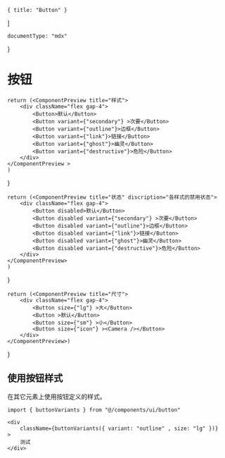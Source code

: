 

    { title: "Button" }
]

    documentType: "mdx"
}

<h1 className="">按钮</h1>

    return (<ComponentPreview title="样式">
        <div className="flex gap-4">
            <Button>默认</Button>
            <Button variant={"secondary"} >次要</Button>
            <Button variant={"outline"}>边框</Button>
            <Button variant={"link"}>链接</Button>
            <Button variant={"ghost"}>幽灵</Button>
            <Button variant={"destructive"}>危险</Button>
        </div>
    </ComponentPreview >
    )
}

    return (<ComponentPreview title="状态" discription="各样式的禁用状态">
        <div className="flex gap-4">
            <Button disabled>默认</Button>
            <Button disabled variant={"secondary"} >次要</Button>
            <Button disabled variant={"outline"}>边框</Button>
            <Button disabled variant={"link"}>链接</Button>
            <Button disabled variant={"ghost"}>幽灵</Button>
            <Button disabled variant={"destructive"}>危险</Button>
        </div>
    </ComponentPreview>
    )
}

    return (<ComponentPreview title="尺寸">
        <div className="flex gap-4">
            <Button size={"lg"} >大</Button>
            <Button >默认</Button>
            <Button size={"sm"} >小</Button>
            <Button size={"icon"} ><Camera /></Button>
        </div>
    </ComponentPreview>)
}

<Demo1/>
<Demo2/>
<Demo3/>

## 使用按钮样式

在其它元素上使用按钮定义的样式。

```tsx
import { buttonVariants } from "@/components/ui/button"

<div 
    className={buttonVariants({ variant: "outline" , size: "lg" })}
>
    测试
</div>
```